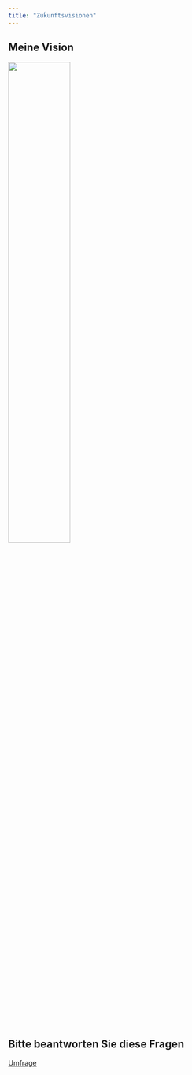 ```yaml
---
title: "Zuḱunftsvisionen"
---
```




::: {.callout-warning collapse="true"}
## Meine Vision 

![](/images/vison.webp){width=50%}
:::

::: {.callout-warning collapse="true"}
## Bitte beantworten Sie diese Fragen

[Umfrage](partici.fi/13349343)
:::
